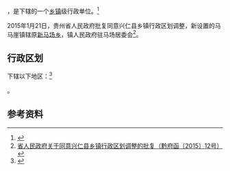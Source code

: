 {{中国乡级行政区|52/23/22/201/000}}

'''{{PAGENAMEBASE}}'''，是{{PRC admin/fullname|52/23/22/201/000|3}}下辖的一个[[乡镇|乡镇]]级行政单位。<ref>{{PRC admin/ref sgc|{{PRC admin/parent|52/23/22/201/000}}}}</ref>

2015年1月21日，贵州省人民政府批复同意兴仁县乡镇行政区划调整，新设置的马马崖镇辖原[[新马场乡|新马场乡]]，镇人民政府驻马场居委会<ref>[http://www.gzgov.gov.cn/xxgk/jbxxgk/fgwj/zfwj/qfh/201507/t20150703_298259.html 省人民政府关于同意兴仁县乡镇行政区划调整的批复（黔府函〔2015〕12号）] {{webarchive|url=https://web.archive.org/web/20170906182100/http://www.gzgov.gov.cn/xxgk/jbxxgk/fgwj/zfwj/qfh/201507/t20150703_298259.html |date=2017-09-06 }}</ref>。

== 行政区划 ==

{{PAGENAMEBASE}}下辖以下地区：<ref>{{PRC admin/ref sgc|52/23/22/201/000}}</ref>

{{PRC admin/children|52/23/22/201/000}}。

== 参考资料 ==

{{reflist}}

{{行政区划小作品}}
{{PRC admin/navcat|52/23/22/201/000}}